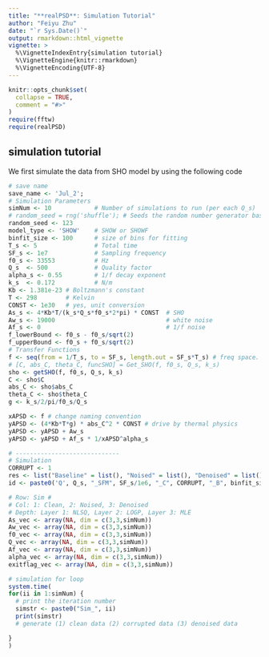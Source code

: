 ```yaml
---
title: "**realPSD**: Simulation Tutorial"
author: "Feiyu Zhu"
date: "`r Sys.Date()`"
output: rmarkdown::html_vignette
vignette: >
  %\VignetteIndexEntry{simulation tutorial}
  %\VignetteEngine{knitr::rmarkdown}
  %\VignetteEncoding{UTF-8}
---
```


```r
knitr::opts_chunk$set(
  collapse = TRUE,
  comment = "#>"
)
require(fftw)
require(realPSD)
```

## simulation tutorial

We first simulate the data from SHO model by using the following code

```r
# save name
save_name <- 'Jul_2';
# Simulation Parameters
simNum <- 10            # Number of simulations to run (per each Q_s)
# random_seed = rng('shuffle'); # Seeds the random number generator based on the current time
random_seed <- 123
model_type <- 'SHOW'    # SHOW or SHOWF
binfit_size <- 100      # size of bins for fitting
T_s <- 5                # Total time
SF_s <- 1e7             # Sampling frequency
f0_s <- 33553           # Hz
Q_s  <- 500             # Quality factor
alpha_s <- 0.55         # 1/f decay exponent
k_s  <- 0.172           # N/m
Kb <- 1.381e-23 # Boltzmann's constant
T <- 298        # Kelvin
CONST <- 1e30   # yes, unit conversion
As_s <- 4*Kb*T/(k_s*Q_s*f0_s*2*pi) * CONST  # SHO
Aw_s <- 19000                               # white noise
Af_s <- 0                                   # 1/f noise
f_lowerBound <- f0_s - f0_s/sqrt(2)
f_upperBound <- f0_s + f0_s/sqrt(2)
# Transfer Functions
f <- seq(from = 1/T_s, to = SF_s, length.out = SF_s*T_s) # freq space.
# [C, abs_C, theta_C, funcSHO] = Get_SHO(f, f0_s, Q_s, k_s)
sho <- getSHO(f, f0_s, Q_s, k_s)
C <- sho$C
abs_C <- sho$abs_C
theta_C <- sho$theta_C
g <- k_s/2/pi/f0_s/Q_s

xAPSD <- f # change naming convention
yAPSD <- (4*Kb*T*g) * abs_C^2 * CONST # drive by thermal physics
yAPSD <- yAPSD + Aw_s
yAPSD <- yAPSD + Af_s * 1/xAPSD^alpha_s

# -----------------------------
# Simulation
CORRUPT <- 1
res <- list("Baseline" = list(), "Noised" = list(), "Denoised" = list())
id <- paste0('Q', Q_s, "_SFM", SF_s/1e6, "_C", CORRUPT, "_B", binfit_size)

# Row: Sim #
# Col: 1: Clean, 2: Noised, 3: Denoised
# Depth: Layer 1: NLSQ, Layer 2: LOGP, Layer 3: MLE
As_vec <- array(NA, dim = c(3,3,simNum))
Aw_vec <- array(NA, dim = c(3,3,simNum))
f0_vec <- array(NA, dim = c(3,3,simNum))
Q_vec <- array(NA, dim = c(3,3,simNum))
Af_vec <- array(NA, dim = c(3,3,simNum))
alpha_vec <- array(NA, dim = c(3,3,simNum))
exitflag_vec <- array(NA, dim = c(3,3,simNum))

# simulation for loop
system.time(
for(ii in 1:simNum) {
  # print the iteration number
  simstr <- paste0("Sim_", ii)
  print(simstr)
  # generate (1) clean data (2) corrupted data (3) denoised data

}
)

```

